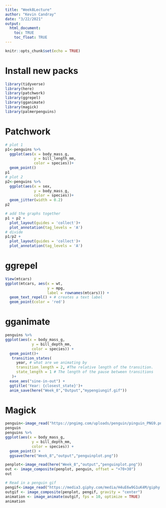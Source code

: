 ```yaml
---
title: "Week8Lecture"
author: "Kevin Candray"
date: "3/22/2021"
output: 
  html_document:
    toc: TRUE
    toc_float: TRUE
---
```


```r
knitr::opts_chunk$set(echo = TRUE)
```

# Install new packs
```r
library(tidyverse)
library(here)
library(patchwork)
library(ggrepel)
library(gganimate)
library(magick)
library(palmerpenguins)
```

# Patchwork
```r
# plot 1
p1<-penguins %>%
  ggplot(aes(x = body_mass_g, 
             y = bill_length_mm, 
             color = species))+
  geom_point()
p1
# plot 2
p2<-penguins %>%
  ggplot(aes(x = sex, 
             y = body_mass_g, 
             color = species))+
  geom_jitter(width = 0.2)
p2

# add the graphs together 
p1 + p2 +
  plot_layout(guides = 'collect')+
  plot_annotation(tag_levels = 'A')
# divide 
p1/p2 +
  plot_layout(guides = 'collect')+
  plot_annotation(tag_levels = 'A')

```

# ggrepel
```r
View(mtcars)
ggplot(mtcars, aes(x = wt, 
                   y = mpg, 
                   label = rownames(mtcars))) +
  geom_text_repel() + # creates a text label
  geom_point(color = 'red')
```

# gganimate
```r
penguins %>%
ggplot(aes(x = body_mass_g, 
            y = bill_depth_mm, 
            color = species)) +
  geom_point()+
   transition_states(
     year, # what are we animating by
     transition_length = 2, #The relative length of the transition.
     state_length = 1 # The length of the pause between transitions
   )+
  ease_aes("sine-in-out") +
  ggtitle('Year: {closest_state}')+
  anim_save(here("Week_8","Output","mypengiungif.gif"))
```

# Magick
```r
penguin<-image_read("https://pngimg.com/uploads/penguin/pinguin_PNG9.png")
penguin
penguins %>%
ggplot(aes(x = body_mass_g, 
            y = bill_depth_mm, 
            color = species)) +
  geom_point() +
  ggsave(here("Week_8","output","penguinplot.png"))

penplot<-image_read(here("Week_8","output","penguinplot.png"))
out <- image_composite(penplot, penguin, offset = "+70+30")
out

# Read in a penguin gif
pengif<-image_read("https://media3.giphy.com/media/H4uE6w9G1uK4M/giphy.gif")
outgif <- image_composite(penplot, pengif, gravity = "center")
animation <- image_animate(outgif, fps = 10, optimize = TRUE)
animation
```

